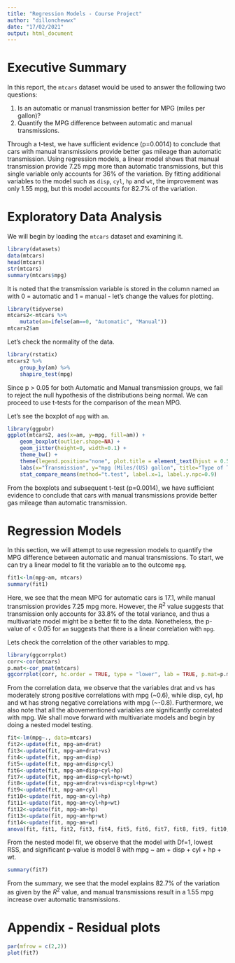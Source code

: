 ```yaml
---
title: "Regression Models - Course Project"
author: "dillonchewwx"
date: "17/02/2021"
output: html_document
---
```


# Executive Summary

In this report, the `mtcars` dataset would be used to answer the following two questions:

1. Is an automatic or manual transmission better for MPG (miles per gallon)?
2. Quantify the MPG difference between automatic and manual transmissions.

Through a t-test, we have sufficient evidence (p=0.0014) to conclude that cars with manual transmissions provide better gas mileage than automatic transmission. Using regression models, a linear model shows that manual transmission provide 7.25 mpg more than automatic transmissions, but this single variable only accounts for 36% of the variation. By fitting additional variables to the model such as `disp`, `cyl`, `hp` and `wt`, the improvement was only 1.55 mpg, but this model accounts for 82.7% of the variation. 

# Exploratory Data Analysis
We will begin by loading the `mtcars` dataset and examining it. 
```r
library(datasets)
data(mtcars)
head(mtcars)
str(mtcars)
summary(mtcars$mpg)
```
It is noted that the transmission variable is stored in the column named `am` with 0 = automatic and 1 = manual - let's change the values for plotting.
```r
library(tidyverse)
mtcars2<-mtcars %>%
    mutate(am=ifelse(am==0, "Automatic", "Manual"))
mtcars2$am
```
Let's check the normality of the data.
```r
library(rstatix)
mtcars2 %>%
    group_by(am) %>%
    shapiro_test(mpg)
```
Since p > 0.05 for both Automatic and Manual transmission groups, we fail to reject the null hypothesis of the distributions being normal. We can proceed to use t-tests for the comparison of the mean MPG. 

Let's see the boxplot of `mpg` with `am`. 
```r
library(ggpubr)
ggplot(mtcars2, aes(x=am, y=mpg, fill=am)) +
    geom_boxplot(outlier.shape=NA) +
    geom_jitter(height=0, width=0.1) + 
    theme_bw() +
    theme(legend.position="none", plot.title = element_text(hjust = 0.5)) +
    labs(x="Transmission", y="mpg (Miles/(US) gallon", title="Type of Transmission vs mpg") +
    stat_compare_means(method="t.test", label.x=1, label.y.npc=0.9)
```
From the boxplots and subsequent t-test (p=0.0014), we have sufficient evidence to conclude that cars with manual transmissions provide better gas mileage than automatic transmission.

# Regression Models
In this section, we will attempt to use regression models to quantify the MPG difference between automatic and manual transmissions. To start, we can try a linear model to fit the variable `am` to the outcome `mpg`.
```r
fit1<-lm(mpg~am, mtcars)
summary(fit1)
```
Here, we see that the mean MPG for automatic cars is 17.1, while manual transmission provides 7.25 mpg more. However, the $R^2$ value suggests that transmission only accounts for 33.8% of the total variance, and thus a multivariate model might be a better fit to the data. Nonetheless, the p-value of < 0.05 for `am` suggests that there is a linear correlation with `mpg`. 

Lets check the correlation of the other variables to mpg. 
```r
library(ggcorrplot)
corr<-cor(mtcars)
p.mat<-cor_pmat(mtcars)
ggcorrplot(corr, hc.order = TRUE, type = "lower", lab = TRUE, p.mat=p.mat, insig="blank")
```
From the correlation data, we observe that the variables drat and vs has moderately strong positive correlations with mpg (~0.6), while disp, cyl, hp and wt has strong negative correlations with mpg (~-0.8). Furthermore, we also note that all the abovementioned variables are significantly correlated with mpg. We shall move forward with multivariate models and begin by doing a nested model testing.
```r
fit<-lm(mpg~., data=mtcars)
fit2<-update(fit, mpg~am+drat)
fit3<-update(fit, mpg~am+drat+vs)
fit4<-update(fit, mpg~am+disp)
fit5<-update(fit, mpg~am+disp+cyl)
fit6<-update(fit, mpg~am+disp+cyl+hp)
fit7<-update(fit, mpg~am+disp+cyl+hp+wt)
fit8<-update(fit, mpg~am+drat+vs+disp+cyl+hp+wt)
fit9<-update(fit, mpg~am+cyl)
fit10<-update(fit, mpg~am+cyl+hp)
fit11<-update(fit, mpg~am+cyl+hp+wt)
fit12<-update(fit, mpg~am+hp)
fit13<-update(fit, mpg~am+hp+wt)
fit14<-update(fit, mpg~am+wt)
anova(fit, fit1, fit2, fit3, fit4, fit5, fit6, fit7, fit8, fit9, fit10, fit11, fit12, fit13, fit14)
```
From the nested model fit, we observe that the model with Df=1, lowest RSS, and significant p-value is model 8 with mpg ~ am + disp + cyl + hp + wt.
```r
summary(fit7)
```
From the summary, we see that the model explains 82.7% of the variation as given by the $R^2$ value, and manual transmissions result in a 1.55 mpg increase over automatic transmissions.  

# Appendix - Residual plots
```r
par(mfrow = c(2,2))
plot(fit7)
```